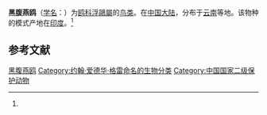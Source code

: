 {{Other uses
|subject=原產於印度，學名為{{lang|la|''Chlidonias acuticauda''}}的鳥類
|other=在臺灣所稱的黑腹燕鷗
|須浮鷗
}}
{{Speciesbox
| name = 黑腹燕鸥
| status = EN
| status_system = IUCN3.1
| status_ref = <ref name=iucn>{{cite journal | author = BirdLife International | author-link = BirdLife International | title = ''Sterna acuticauda'' | journal = [[IUCN_Red_List_of_Threatened_Species|IUCN Red List of Threatened Species]] | volume = 2012 | page = e.T22694711A38887748 | publisher = [[IUCN|IUCN]] | year = 2012 | url = https://dx.doi.org/10.2305/IUCN.UK.2012-1.RLTS.T22694711A38887748.en | accessdate = 23 January 2016}}</ref>
| image = Black Bellied Tern.jpg
| image_caption = 印度昌巴爾保育區的黑腹燕鷗
| genus = Chlidonias
| species = acuticauda
| authority = (J. E. Gray)<ref name='id1990'>{{cite web| url =http://www.bioinfo.cn/db05/BjdwSpecies.php?action=view&id=1990| title =黑腹燕鸥| work =《中国动物物种编目数据库》| publisher =中国科学院微生物研究所| author =中国科学院动物研究所| accessdate =2009-04-04| deadurl =yes| archiveurl =https://web.archive.org/web/20160305015119/http://www.bioinfo.cn/db05/BjdwSpecies.php?action=view&id=1990| archivedate =2016-03-05}}</ref>
}}

'''黑腹燕鸥'''（[[学名|学名]]：{{lang|la|''Chlidonias acuticauda''}}）为[[鸥科|鸥科]][[浮鷗屬|浮鷗屬]]的[[鸟类|鸟类]]。在[[中国大陆|中国大陆]]，分布于[[云南|云南]]等地。该物种的模式产地在[[印度|印度]]。<ref name='id1990'/>

== 参考文献 ==
{{reflist}}
{{Taxonbar|from=Q934603}}

[[Category:燕鸥属|黑腹燕鸥]]
[[Category:约翰·爱德华·格雷命名的生物分类|Category:约翰·爱德华·格雷命名的生物分类]]
[[Category:中国国家二级保护动物|Category:中国国家二级保护动物]]

{{鸟类小作品}}
